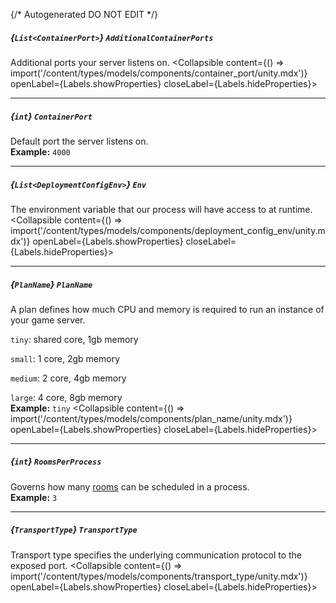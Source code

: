 {/* Autogenerated DO NOT EDIT  */}

##### *{`List<ContainerPort>`}* `AdditionalContainerPorts`
Additional ports your server listens on.
<Collapsible content={() => import('/content/types/models/components/container_port/unity.mdx')} openLabel={Labels.showProperties} closeLabel={Labels.hideProperties}>
</Collapsible>

---
##### *{`int`}* `ContainerPort`
Default port the server listens on.
<br/>
**Example:** `4000`

---
##### *{`List<DeploymentConfigEnv>`}* `Env`
The environment variable that our process will have access to at runtime.
<Collapsible content={() => import('/content/types/models/components/deployment_config_env/unity.mdx')} openLabel={Labels.showProperties} closeLabel={Labels.hideProperties}>
</Collapsible>

---
##### *{`PlanName`}* `PlanName`
A plan defines how much CPU and memory is required to run an instance of your game server.

`tiny`: shared core, 1gb memory

`small`: 1 core, 2gb memory

`medium`: 2 core, 4gb memory

`large`: 4 core, 8gb memory
<br/>
**Example:** `tiny`
<Collapsible content={() => import('/content/types/models/components/plan_name/unity.mdx')} openLabel={Labels.showProperties} closeLabel={Labels.hideProperties}>
</Collapsible>

---
##### *{`int`}* `RoomsPerProcess`
Governs how many [rooms](https://hathora.dev/docs/concepts/hathora\-entities\#room) can be scheduled in a process.
<br/>
**Example:** `3`

---
##### *{`TransportType`}* `TransportType`
Transport type specifies the underlying communication protocol to the exposed port.
<Collapsible content={() => import('/content/types/models/components/transport_type/unity.mdx')} openLabel={Labels.showProperties} closeLabel={Labels.hideProperties}>
</Collapsible>


